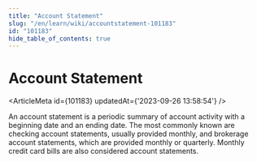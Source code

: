 ```yaml
---
title: "Account Statement"
slug: "/en/learn/wiki/accountstatement-101183"
id: "101183"
hide_table_of_contents: true
---
```



# Account Statement

<ArticleMeta id={101183} updatedAt={'2023-09-26 13:58:54'} />
<div className='border-solid border-b border-t-0 my-4 border-[var(--ifm-color-gray-300)]' />

An account statement is a periodic summary of account activity with a beginning date and an ending date. The most commonly known are checking account statements, usually provided monthly, and brokerage account statements, which are provided monthly or quarterly. Monthly credit card bills are also considered account statements.
